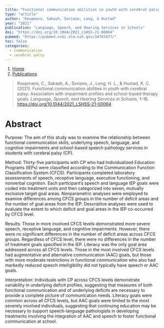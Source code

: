 ```yaml
---
title: "Functional communication abilities in youth with cerebral palsy: Association with impairment profiles and school-based therapy goals"
type: "article"
author: "Koopmans, Sakash, Soriano, Long, & Hustad"
year: "2021"
publication: "Language, Speech, and Hearing Services in Schools"
doi: "https://doi.org/10.1044/2021_LSHSS-21-00064"
pubmed: "https://pubmed.ncbi.nlm.nih.gov/34767477/"
toc: false
categories:
  - communication
  - cerebral palsy
---
```


```{=html}
<nav aria-label="breadcrumb">
  <ol class="breadcrumb">
    <li class="breadcrumb-item"><a href="../../index.html">Home</a></li>
    <li class="breadcrumb-item"><a href="../../publications.html">Publications</a></li>
  </ol>
</nav>
```


> Koopmans, C., Sakash, A., Soriano, J., Long, H. L., & Hustad, K. C. (2021). Functional communication abilities in youth with cerebral palsy: Association with impairment profiles and school-based therapy goals. *Language, Speech, and Hearing Services in Schools*, 1--16. <https://doi.org/10.1044/2021_LSHSS-21-00064>

# Abstract

Purpose: The aim of this study was to examine the relationship between functional communication skills, underlying speech, language, and cognitive impairments and school-based speech pathology services in students with cerebral palsy (CP).

Method: Thirty-five participants with CP who had Individualized Education Programs (IEPs) were classified according to the Communication Function Classification System (CFCS). Participants completed laboratory assessments of speech, receptive language, executive functioning, and nonverbal cognition. Each participant's speech and language IEP goals were coded into treatment units and then categorized into seven, mutually exclusive target goal areas. Nonparametric analyses were employed to examine differences among CFCS groups in the number of deficit areas and the number of goal areas from the IEP. Descriptive analyses were used to evaluate the extent to which deficit and goal areas in the IEP co-occurred by CFCS level.

Results: Those in more involved CFCS levels demonstrated more severe speech, receptive language, and cognitive impairments. However, there were no significant differences in the number of deficit areas across CFCS groups. Regardless of CFCS level, there were no differences in the number of treatment goals specified in the IEP. Literacy was the only goal area addressed across all CFCS levels. Those in the most involved CFCS levels had augmentative and alternative communication (AAC) goals, but those with more moderate restrictions in functional communication who also had markedly reduced speech intelligibility did not typically have speech or AAC goals.

Interpretation: Individuals with CP across CFCS levels demonstrate variability in underlying deficit profiles, suggesting that measures of both functional communication and of underlying deficits are necessary to provide a complete picture of communication needs. Literacy goals were common across all CFCS levels, but AAC goals were limited to the most severely involved individuals, suggesting that continuing education may be necessary to support speech-language pathologists in developing treatments involving the integration of AAC and speech to foster functional communication at school.
